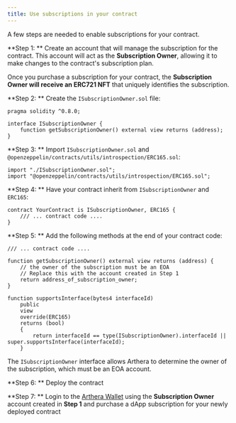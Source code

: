 ```yaml
---
title: Use subscriptions in your contract
---
```


A few steps are needed to enable subscriptions for your contract.

**Step 1: ** Create an account that will manage the subscription for the contract. This account will act as the **Subscription Owner**, allowing it to make changes to the contract's subscription plan.

<Alert severity='info'>
    Once you purchase a subscription for your contract, the <strong>Subscription Owner will receive an ERC721 NFT</strong> that uniquely identifies the subscription.
</Alert>
<br/>


**Step 2: ** Create the `ISubscriptionOwner.sol` file:

```solidity
pragma solidity ^0.8.0;

interface ISubscriptionOwner {
    function getSubscriptionOwner() external view returns (address);
}
```

**Step 3: ** Import `ISubscriptionOwner.sol` and `@openzeppelin/contracts/utils/introspection/ERC165.sol`:
```solidity
import "./ISubscriptionOwner.sol";
import "@openzeppelin/contracts/utils/introspection/ERC165.sol";
```

**Step 4: ** Have your contract inherit from `ISubscriptionOwner` and `ERC165`:
```solidity
contract YourContract is ISubscriptionOwner, ERC165 {
    /// ... contract code ....
}
```

**Step 5: ** Add the following methods at the end of your contract code:
```solidity
/// ... contract code ....

function getSubscriptionOwner() external view returns (address) {
    // the owner of the subscription must be an EOA
    // Replace this with the account created in Step 1
    return address_of_subscription_owner;
}

function supportsInterface(bytes4 interfaceId)
    public
    view
    override(ERC165)
    returns (bool)
    {
        return interfaceId == type(ISubscriptionOwner).interfaceId || super.supportsInterface(interfaceId);
    }
```

The `ISubscriptionOwner` interface allows Arthera to determine the owner of the subscription, which must be an EOA account.

**Step 6: ** Deploy the contract

**Step 7: ** Login to the [Arthera Wallet](https://wallet-test.arthera.net) using the  **Subscription Owner** account created in **Step 1** and purchase a dApp subscription for your newly deployed contract
